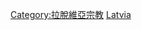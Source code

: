 {{Commons category|Christianity in Latvia}}

[[Category:拉脫維亞宗教|Category:拉脫維亞宗教]]
[[Category:歐洲各國基督教|Latvia]]